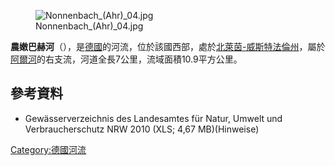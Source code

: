 {{Onesource|time=2020-08-11T04:42:14+00:00}}
{{Coord|50|25|27.13|N|6|40|14.00|E|display=title}}

[[Image:Nonnenbach_(Ahr)_04.jpg|right]]

'''農嫩巴赫河'''（{{lang-de|Nonnenbach}}），是[[德國|德國]]的河流，位於該國西部，處於[[北萊茵-威斯特法倫州|北萊茵-威斯特法倫州]]，屬於[[阿爾河|阿爾河]]的右支流，河道全長7公里，流域面積10.9平方公里。

==參考資料==
* Gewässerverzeichnis des Landesamtes für Natur, Umwelt und Verbraucherschutz NRW 2010 (XLS; 4,67 MB)(Hinweise)

{{Germany-geo-stub}}
[[Category:德國河流|Category:德國河流]]